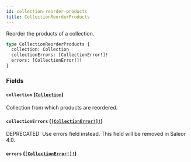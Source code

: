 ```yaml
---
id: collection-reorder-products
title: CollectionReorderProducts
---
```


Reorder the products of a collection.

```graphql
type CollectionReorderProducts {
  collection: Collection
  collectionErrors: [CollectionError!]!
  errors: [CollectionError!]!
}
```

### Fields

#### `collection` ([`Collection`](../../../developer/api-reference/objects/collection))

Collection from which products are reordered.

#### `collectionErrors` ([`[CollectionError!]!`](../../../developer/api-reference/objects/collection-error))

<span class="badge badge--warning">DEPRECATED: Use errors field instead. This field will be removed in Saleor 4.0.</span>

#### `errors` ([`[CollectionError!]!`](../../../developer/api-reference/objects/collection-error))
